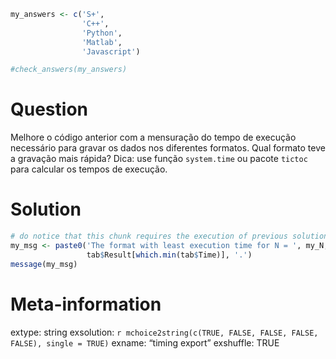 ```r
my_answers <- c('S+', 
                'C++',
                'Python',
                'Matlab',
                'Javascript')

#check_answers(my_answers)
```

Question
========

Melhore o código anterior com a mensuração do tempo de execução necessário para gravar os dados nos diferentes formatos. Qual formato teve a gravação mais rápida? Dica: use função `system.time` ou pacote `tictoc` para calcular os tempos de execução.


Solution
================

```r
# do notice that this chunk requires the execution of previous solution
my_msg <- paste0('The format with least execution time for N = ', my_N, ' is ', 
                 tab$Result[which.min(tab$Time)], '.')
message(my_msg)
```


Meta-information
================
extype: string
exsolution: `r mchoice2string(c(TRUE, FALSE, FALSE, FALSE, FALSE), single = TRUE)`
exname: "timing export"
exshuffle: TRUE

